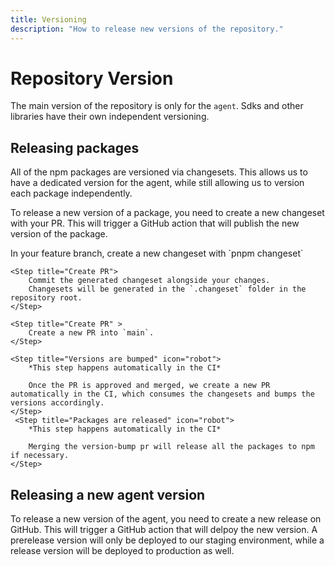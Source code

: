 ```yaml
---
title: Versioning
description: "How to release new versions of the repository."
---
```


# Repository Version

The main version of the repository is only for the `agent`. Sdks and other libraries have their own independent versioning.

## Releasing packages

All of the npm packages are versioned via changesets. This allows us to have a dedicated version for the agent, while still allowing us to version each package independently.

To release a new version of a package, you need to create a new changeset with your PR. This will trigger a GitHub action that will publish the new version of the package.

<Steps>
    <Step title="Create Changeset">
    In your feature branch, create a new changeset with `pnpm changeset`
    </Step>

    <Step title="Create PR">
        Commit the generated changeset alongside your changes.
        Changesets will be generated in the `.changeset` folder in the repository root.
    </Step>

    <Step title="Create PR" >
        Create a new PR into `main`.
    </Step>

    <Step title="Versions are bumped" icon="robot">
        *This step happens automatically in the CI*

        Once the PR is approved and merged, we create a new PR automatically in the CI, which consumes the changesets and bumps the versions accordingly.
    </Step>
     <Step title="Packages are released" icon="robot">
        *This step happens automatically in the CI*

        Merging the version-bump pr will release all the packages to npm if necessary.
    </Step>

</Steps>


## Releasing a new agent version

To release a new version of the agent, you need to create a new release on GitHub. This will trigger a GitHub action that will delpoy the new version.
A prerelease version will only be deployed to our staging environment, while a release version will be deployed to production as well.
